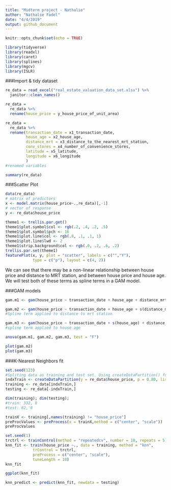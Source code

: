 ```yaml
---
title: "Midterm project - Nathalie"
author: "Nathalie Fadel"
date: "4/4/2019"
output: github_document
---
```


```r
knitr::opts_chunk$set(echo = TRUE)

library(tidyverse)
library(readxl)
library(caret)
library(splines)
library(mgcv)
library(ISLR)

```

###Import & tidy dataset
```r
re_data = read_excel("real_estate_valuation_data_set.xlsx") %>%
  janitor::clean_names()

re_data =
  re_data %>%
  rename(house_price = y_house_price_of_unit_area)

re_data = 
  re_data %>%
  rename(transaction_date = x1_transaction_date,
         house_age = x2_house_age,
         distance_mrt = x3_distance_to_the_nearest_mrt_station,
         conv_stores = x4_number_of_convenience_stores,
         latitude = x5_latitude,
         longitude = x6_longitude
         )
#renamed variables

summary(re_data)
```

###Scatter Plot
```r
data(re_data)
# matrix of predictors 
x <- model.matrix(house_price~.,re_data)[,-1]
# vector of response
y <- re_data$house_price

theme1 <- trellis.par.get()
theme1$plot.symbol$col <- rgb(.2, .4, .2, .5)
theme1$plot.symbol$pch <- 16
theme1$plot.line$col <- rgb(.8, .1, .1, 1)
theme1$plot.line$lwd <- 2
theme1$strip.background$col <- rgb(.0, .2, .6, .2)
trellis.par.set(theme1)
featurePlot(x, y, plot = "scatter", labels = c("","Y"),
            type = c("p"), layout = c(4, 2))

```
We can see that there may be a non-linear relationship between house price and distance to MRT station, and between house price and house age. We will test both of these terms as spline terms in a GAM model.

###GAM models
```r
gam.m1 <- gam(house_price ~ transaction_date + house_age + distance_mrt + conv_stores + latitude + longitude, data = re_data)

gam.m2 <- gam(house_price ~ transaction_date + house_age + s(distance_mrt) + conv_stores + latitude + longitude, data = re_data)
#Spline term applied to distance to mrt station

gam.m3 <- gam(house_price ~ transaction_date + s(house_age) + distance_mrt + conv_stores + latitude + longitude, data = re_data)
#spline term applied to house age

anova(gam.m1, gam.m2, gam.m3, test = "F")

plot(gam.m2)
plot(gam.m3)
```  

###K-Nearest Neighbors fit
```r
set.seed(123)
#Spliting data as training and test set. Using createDataPartition() function from caret
indxTrain <- createDataPartition(y = re_data$house_price, p = 0.80, list = FALSE)
training <- re_data[indxTrain,]
testing <- re_data[-indxTrain,]

dim(training); dim(testing);
#train: 332, 8
#test: 82, 8

trainX <- training[,names(training) != "house_price"]
preProcValues <- preProcess(x = trainX,method = c("center", "scale"))
preProcValues

set.seed(1)
trctrl <- trainControl(method = "repeatedcv", number = 10, repeats = 5)
knn_fit <- train(house_price ~., data = training, method = "knn",
            trControl = trctrl,
            preProcess = c("center", "scale"),
            tuneLength = 10)
knn_fit

ggplot(knn_fit)

knn_predict <- predict(knn_fit, newdata = testing)


```


